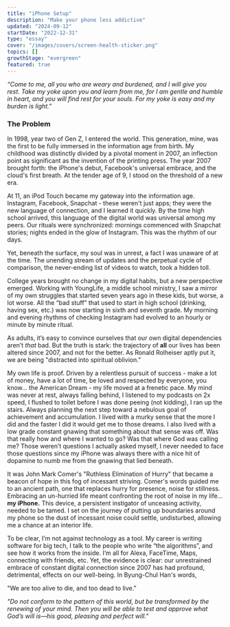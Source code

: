 ```yaml
---
title: "iPhone Setup"
description: "Make your phone less addictive"
updated: "2024-09-12"
startDate: "2022-12-31"
type: "essay"
cover: "/images/covers/screen-health-sticker.png"
topics: []
growthStage: "evergreen"
featured: true
---
```


<Spacer size="xs" />

<QuoteCard sourceTitle="Matthew 11:28-30" >

_“Come to me, all you who are weary and burdened, and I will give you rest. Take my yoke upon you and learn from me, for I am gentle and humble in heart, and you will find rest for your souls. For my yoke is easy and my burden is light.”_

</QuoteCard>

### The Problem

<IntroParagraph>
  In 1998, year two of Gen Z, I entered the world. This generation, mine, was
  the first to be fully immersed in the information age from birth. My childhood
  was distinctly divided by a pivotal moment in 2007, an inflection point as
  significant as the invention of the printing press. The year 2007 brought
  forth: the iPhone's debut, Facebook's universal embrace, and the cloud's first
  breath. At the tender age of 9, I stood on the threshold of a new era.
</IntroParagraph>

At 11, an iPod Touch became my gateway into the information age. Instagram, Facebook, Snapchat - these weren't just apps; they were the new language of connection, and I learned it quickly. By the time high school arrived, this language of the digital world was universal among my peers. Our rituals were synchronized: mornings commenced with Snapchat stories; nights ended in the glow of Instagram. This was the rhythm of our days.

Yet, beneath the surface, my soul was in unrest, a fact I was unaware of at the time. The unending stream of updates and the perpetual cycle of comparison, the never-ending list of videos to watch, took a hidden toll.

College years brought no change in my digital habits, but a new perspective emerged. Working with YoungLife, a middle school ministry, I saw a mirror of my own struggles that started seven years ago in these kids, but worse, a lot worse. All the “bad stuff” that used to start in high school (drinking, having sex, etc.) was now starting in sixth and seventh grade. My morning and evening rhythms of checking Instagram had evolved to an hourly or minute by minute ritual.

As adults, it’s easy to convince ourselves that our own digital dependencies aren’t _that_ bad. But the truth is stark: the trajectory of **all** our lives has been altered since 2007, and not for the better. As Ronald Rolheiser aptly put it, we are being "distracted into spiritual oblivion.”

My own life is proof. Driven by a relentless pursuit of success - make a lot of money, have a lot of time, be loved and respected by everyone, you know… the American Dream - my life moved at a frenetic pace. My mind was never at rest, always falling behind, I listened to my podcasts on 2x speed, I flushed to toilet before I was done peeing (not kidding), I ran up the stairs. Always planning the next step toward a nebulous goal of achievement and accumulation. I lived with a murky sense that the more I did and the faster I did it would get me to those dreams. I also lived with a low grade constant gnawing that something about that sense was off. Was that really how and where I wanted to go? Was that where God was calling me? Those weren’t questions I actually asked myself, I never needed to face those questions since my iPhone was always there with a nice hit of dopamine to numb me from the gnawing that lied beneath.

It was John Mark Comer's "Ruthless Elimination of Hurry" that became a beacon of hope in this fog of incessant striving. Comer's words guided me to an ancient path, one that replaces hurry for presence, noise for stillness. Embracing an un-hurried life meant confronting the root of noise in my life… **my iPhone.** This device, a persistent instigator of unceasing activity, needed to be tamed. I set on the journey of putting up boundaries around my phone so the dust of incessant noise could settle, undisturbed, allowing me a chance at an interior life.

To be clear, I’m not against technology as a tool. My career is writing software for big tech, I talk to the people who write “the algorithms”, and see how it works from the inside. I’m all for Alexa, FaceTime, Maps, connecting with friends, etc. Yet, the evidence is clear: our unrestrained embrace of constant digital connection since 2007 has had profound, detrimental, effects on our well-being. In Byung-Chul Han's words,

<BlockquoteCitation author="Byung-Chul Han" title="The Burnout Society" url="https://www.goodreads.com/book/show/25490360-the-burnout-society">

"We are too alive to die, and too dead to live.”

</BlockquoteCitation>

<QuoteCard sourceTitle="Romans 12:2" >

_"Do not conform to the pattern of this world, but be transformed by the renewing of your mind. Then you will be able to test and approve what God’s will is—his good, pleasing and perfect will."_

</QuoteCard>
